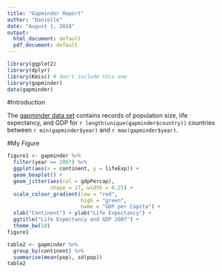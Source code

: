 ---
title: "Gapminder Report"
author: "Danielle"
date: "August 1, 2018"
output:
  html_document: default
  pdf_document: default
---

```{r, message = FALSE, warning = FALSE, echo = FALSE}
library(ggplot2)
library(dplyr)
library(Kmisc) # don't include this one
library(gapminder)
data(gapminder)
```

#Introduction

The [gapminder data set](www.google.com) contains records of population size, life expectancy, and GDP for `r length(unique(gapminder$country))` countries between `r min(gapminder$year)` and `r max(gapminder$year)`.

#My Figure

```{r, echo = FALSE}
figure1 <- gapminder %>% 
  filter(year == 2007) %>%
  ggplot(aes(x = continent, y = lifeExp)) +
  geom_boxplot() +
  geom_jitter(aes(col = gdpPercap), 
              shape = 17, width = 0.25) +
  scale_colour_gradient(low = "red", 
                        high = "green",
                        name = "GDP per Capita") +
  xlab("Continent") + ylab("Life Expectancy") +
  ggtitle("Life Expectancy and GDP 2007") +
  theme_bw(18)
figure1
```


```{r}
table2 <- gapminder %>% 
  group_by(continent) %>% 
  summarise(mean(pop), sd(pop))
table2
```







